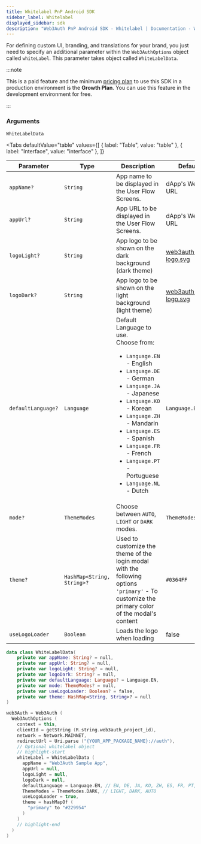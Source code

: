 ```yaml
---
title: Whitelabel PnP Android SDK
sidebar_label: Whitelabel
displayed_sidebar: sdk
description: "Web3Auth PnP Android SDK - Whitelabel | Documentation - Web3Auth"
---
```



For defining custom UI, branding, and translations for your brand, you just need to specify an additional parameter within the `Web3AuthOptions`
object called `whiteLabel`. This parameter takes object called `WhiteLabelData`.

:::note

This is a paid feature and the minimum [pricing plan](https://web3auth.io/pricing.html) to use this SDK in a production environment is the
**Growth Plan**. You can use this feature in the development environment for free.

:::

### Arguments

`WhiteLabelData`

<Tabs
  defaultValue="table"
  values={[
    { label: "Table", value: "table" },
    { label: "Interface", value: "interface" },
  ]}
>

<TabItem value="table">

| Parameter          | Type                       | Description                                                                                                                                                                                                                                                                                                                                           | Default                                                           | Mandatory |
| ------------------ | -------------------------- | ----------------------------------------------------------------------------------------------------------------------------------------------------------------------------------------------------------------------------------------------------------------------------------------------------------------------------------------------------- | ----------------------------------------------------------------- | --------- |
| `appName?`         | `String`                   | App name to be displayed in the User Flow Screens.                                                                                                                                                                                                                                                                                                    | dApp's Website URL                                                | No        |
| `appUrl?`          | `String`                   | App URL to be displayed in the User Flow Screens.                                                                                                                                                                                                                                                                                                     | dApp's Website URL                                                | No        |
| `logoLight?`       | `String`                   | App logo to be shown on the dark background (dark theme)                                                                                                                                                                                                                                                                                              | [web3auth-logo.svg](https://images.web3auth.io/web3auth-logo.svg) | No        |
| `logoDark?`        | `String`                   | App logo to be shown on the light background (light theme)                                                                                                                                                                                                                                                                                            | [web3auth-logo.svg](https://images.web3auth.io/web3auth-logo.svg) | No        |
| `defaultLanguage?` | `Language`                 | Default Language to use. <br/> Choose from: <ul><li>`Language.EN` - English</li><li>`Language.DE` - German</li><li>`Language.JA` - Japanese</li><li>`Language.KO` - Korean</li><li>`Language.ZH` - Mandarin</li><li>`Language.ES` - Spanish</li><li>`Language.FR` - French</li><li>`Language.PT` - Portuguese</li><li>`Language.NL` - Dutch</li></ul> | `Language.EN`                                                     | No        |
| `mode?`            | `ThemeModes`               | Choose between `AUTO`, `LIGHT` or `DARK` modes.                                                                                                                                                                                                                                                                                                       | `ThemeModes.AUTO`                                                 | No        |
| `theme?`           | `HashMap<String, String>?` | Used to customize the theme of the login modal with the following options <br /> `'primary'` - To customize the primary color of the modal's content                                                                                                                                                                                                  | `#0364FF`                                                         | No        |
| `useLogoLoader`    | `Boolean`                  | Loads the logo when loading                                                                                                                                                                                                                                                                                                                           | false                                                             | No        |

</TabItem>

<TabItem value="interface">

```kotlin
data class WhiteLabelData(
    private var appName: String? = null,
    private var appUrl: String? = null,
    private var logoLight: String? = null,
    private var logoDark: String? = null,
    private var defaultLanguage: Language? = Language.EN,
    private var mode: ThemeModes? = null,
    private var useLogoLoader: Boolean? = false,
    private var theme: HashMap<String, String>? = null
)
```

</TabItem>

</Tabs>

```kotlin title="Usage"
web3Auth = Web3Auth (
  Web3AuthOptions (
    context = this,
    clientId = getString (R.string.web3auth_project_id),
    network = Network.MAINNET,
    redirectUrl = Uri.parse ("{YOUR_APP_PACKAGE_NAME}://auth"),
    // Optional whitelabel object
    // highlight-start
    whiteLabel = WhiteLabelData (
      appName = "Web3Auth Sample App",
      appUrl = null,
      logoLight = null,
      logoDark = null,
      defaultLanguage = Language.EN, // EN, DE, JA, KO, ZH, ES, FR, PT, NL
      ThemeModes = ThemeModes.DARK, // LIGHT, DARK, AUTO
      useLogoLoader = true,
      theme = hashMapOf (
        "primary" to "#229954"
      )
    )
    // highlight-end
  )
)
```
